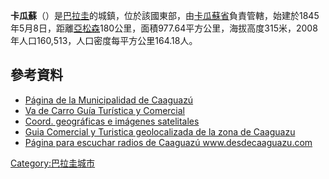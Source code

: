 {{Coord|25|27|S|56|1|W|display=title}}

'''卡瓜蘇'''（{{lang-es|Caaguazú}}）是[[巴拉圭|巴拉圭]]的城鎮，位於該國東部，由[[卡瓜蘇省|卡瓜蘇省]]負責管轄，始建於1845年5月8日，距離[[亞松森|亞松森]]180公里，面積977.64平方公里，海拔高度315米，2008年人口160,513，人口密度每平方公里164.18人。

==參考資料==
* [https://web.archive.org/web/20120808050030/http://www.caaguazu.gov.py/ Página de la Municipalidad de Caaguazú]
* [http://vadecarro.org/index.php/caaguazu.html Va de Carro Guía Turística y Comercial]{{Dead link|date=2019年4月 |bot=InternetArchiveBot |fix-attempted=yes }}
* [http://www.fallingrain.com/world/PA/4/Caaguazu.html Coord. geográficas e imágenes satelitales]{{Wayback|url=http://www.fallingrain.com/world/PA/4/Caaguazu.html |date=20150924150618 }}
* [https://web.archive.org/web/20150530014522/http://www.paraguayentumano.com/ciudad/caaguazu-caaguazu/ Guia Comercial y Turistica geolocalizada de la zona de Caaguazu ]
* [http://www.desdecaaguazu.com Página para escuchar radios de Caaguazú   www.desdecaaguazu.com]{{Wayback|url=http://www.desdecaaguazu.com/ |date=20170616202527 }}

{{Paraguay-geo-stub}}
[[Category:巴拉圭城市|Category:巴拉圭城市]]